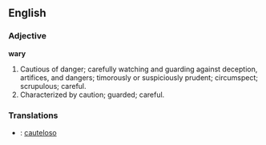 ==English==

===Adjective===

'''wary'''

#Cautious of danger; carefully watching and guarding against deception, artifices, and dangers; timorously or suspiciously prudent; circumspect; scrupulous; careful.
#Characterized by caution; guarded; careful.

===Translations===
*{{es}}: [[cauteloso]]